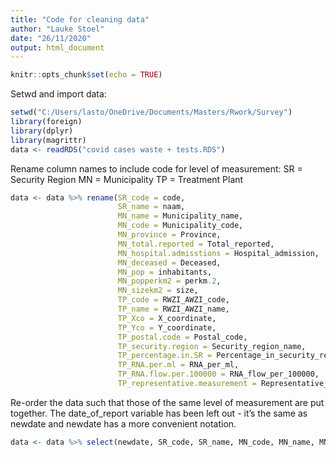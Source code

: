 ---
title: "Code for cleaning data"
author: "Lauke Stoel"
date: "26/11/2020"
output: html_document
---

```{r setup, include=FALSE}
knitr::opts_chunk$set(echo = TRUE)
```


Setwd and import data: 
```{r}
setwd("C:/Users/lasto/OneDrive/Documents/Masters/Rwork/Survey")
library(foreign)
library(dplyr)
library(magrittr)
data <- readRDS("covid cases waste + tests.RDS")
```

Rename column names to include code for level of measurement: 
SR = Security Region
MN = Municipality
TP = Treatment Plant

```{r}
data <- data %>% rename(SR_code = code, 
                        SR_name = naam,
                        MN_name = Municipality_name, 
                        MN_code = Municipality_code, 
                        MN_province = Province,
                        MN_total.reported = Total_reported, 
                        MN_hospital.admisstions = Hospital_admission, 
                        MN_deceased = Deceased, 
                        MN_pop = inhabitants, 
                        MN_popperkm2 = perkm.2, 
                        MN_sizekm2 = size,
                        TP_code = RWZI_AWZI_code, 
                        TP_name = RWZI_AWZI_name,
                        TP_Xco = X_coordinate,
                        TP_Yco = Y_coordinate, 
                        TP_postal.code = Postal_code, 
                        TP_security.region = Security_region_name, 
                        TP_percentage.in.SR = Percentage_in_security_region,
                        TP_RNA.per.ml = RNA_per_ml, 
                        TP_RNA.flow.per.100000 = RNA_flow_per_100000, 
                        TP_representative.measurement = Representative_measurement)

```

Re-order the data such that those of the same level of measurement are put together. The date_of_report variable has been left out - it's the same as newdate and newdate has a more convenient notation. 
```{r}
data <- data %>% select(newdate, SR_code, SR_name, MN_code, MN_name, MN_code:TP_RNA.per.ml, TP_RNA.flow.per.100000, TP_representative.measurement)
```

